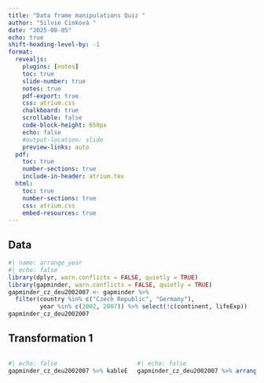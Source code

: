 ```yaml
---
title: "Data frame manipulations Quiz "
author: "Silvie Cinková "
date: "2025-08-05"
echo: true
shift-heading-level-by: -1
format:
  revealjs:
    plugins: [notes]
    toc: true
    slide-number: true
    notes: true
    pdf-export: true
    css: atrium.css
    chalkboard: true
    scrollable: false
    code-block-height: 650px
    echo: false
    #output-location: slide
    preview-links: auto
  pdf:
    toc: true
    number-sections: true
    include-in-header: atrium.tex
  html:
    toc: true
    number-sections: true
    css: atrium.css
    embed-resources: true
---
```


## Data

```r
#| name: arrange_year
#| echo: false
library(dplyr, warn.conflicts = FALSE, quietly = TRUE)
library(gapminder, warn.conflicts = FALSE, quietly = TRUE)
gapminder_cz_deu2002007 <- gapminder %>% 
  filter(country %in% c("Czech Republic", "Germany"),
         year %in% c(2002, 2007)) %>% select(!c(continent, lifeExp))
gapminder_cz_deu2002007 
```

## Transformation 1

::: columns
::: {.column width="50%"}
```r
#| echo: false
gapminder_cz_deu2002007 %>% kableExtra::kable()
```
:::

::: {.column width="50%"}
```r
#| echo: false
gapminder_cz_deu2002007 %>% arrange(year) %>% kableExtra::kable()
```
:::
:::
